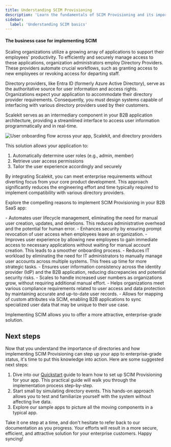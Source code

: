 ```yaml
---
title: Understanding SCIM Provisioning
description: 'Learn the fundamentals of SCIM Provisioning and its importance for B2B SaaS applications. Discover how automated user lifecycle management can enhance security, improve efficiency, and meet enterprise requirements.'
sidebar:
  label: 'Understanding SCIM basics'
---
```



#### The business case for implementing SCIM

Scaling organizations utilize a growing array of applications to support their
employees' productivity. To efficiently and securely manage access to these applications,
organization administrators employ Directory Providers. These providers automate
crucial workflows, such as granting access to new employees or revoking access for departing staff.

Directory providers, like Entra ID (formerly Azure Active Directory), serve as the authoritative
source for user information and access rights. Organizations expect your application to accommodate
their directory provider requirements. Consequently, you must design systems capable of interfacing
with various directory providers used by their customers.

Scalekit serves as an intermediary component in your B2B application architecture, providing a
streamlined interface to access user information programmatically and in real-time.

![User onboarding flow across your app, Scalekit, and directory providers](@/assets/docs/guides/scim-basics/basics.png)

This solution allows your application to:

1. Automatically determine user roles (e.g., admin, member)
2. Retrieve user access permissions
3. Tailor the user experience accordingly and securely

By integrating Scalekit, you can meet enterprise requirements without diverting focus from your core
product development. This approach significantly reduces the engineering effort and time typically
required to implement compatibility with various directory providers.

Explore the compelling reasons to implement SCIM Provisioning in your B2B SaaS app:

<Aside type="tip">
- Automates user lifecycle management, eliminating the need for manual user creation, updates, and
  deletions. This reduces administrative overhead and the potential for human error.
- Enhances security by ensuring prompt revocation of user access when employees leave an
  organization.
- Improves user experience by allowing new employees to gain immediate access to necessary
  applications without waiting for manual account creation. This leads to a smoother onboarding
  process.
- Reduces IT workload by eliminating the need for IT administrators to manually manage user accounts
  across multiple systems. This frees up time for more strategic tasks.
- Ensures user information consistency across the identity provider (IdP) and the B2B application,
  reducing discrepancies and potential security risks.
- Scales to handle increased user numbers as organizations grow, without requiring additional manual
  effort.
- Helps organizations meet various compliance requirements related to user access and data
  protection by maintaining accurate and up-to-date user records.
- Allows for mapping of custom attributes via SCIM, enabling B2B applications to sync specialized
  user data that may be unique to their use case.
</Aside>

Implementing SCIM allows you to offer a more attractive, enterprise-grade solution.

## Next steps

Now that you understand the importance of directories and how implementing SCIM Provisioning can
step up your app to enterprise-grade status, it's time to put this knowledge into action. Here are
some suggested next steps:

1. Dive into our [Quickstart](/directory/scim/quickstart/) guide to learn how to set up SCIM Provisioning for
   your app. This practical guide will walk you through the implementation process step-by-step.
2. Start small by simulating directory events. This hands-on approach allows you to test and
   familiarize yourself with the system without affecting live data.
3. Explore our sample apps to picture all the moving components in a typical app.

<Aside type="note">
Take it one step at a time, and don't hesitate to refer back to our documentation as you progress.
Your efforts will result in a more secure, efficient, and attractive solution for your enterprise
customers. Happy syncing!
</Aside>
